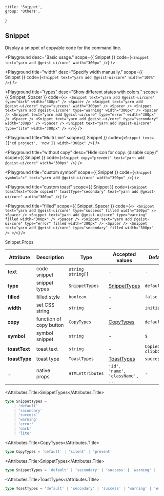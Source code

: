 
	title: 'Snippet',
	group: 'Others',
}

## Snippet

Display a snippet of copyable code for the command line.

<Playground
	desc="Basic usage."
	scope={{ Snippet }}
	code={`
<Snippet text="yarn add @geist-ui/core" width="300px" />
`}
/>

<Playground
	title="width"
	desc="Specify width manually."
	scope={{ Snippet }}
	code={`
<Snippet text="yarn add @geist-ui/core" width="100%" />
`}
/>

<Playground
	title="types"
	desc="Show different states with colors."
	scope={{ Snippet, Spacer }}
	code={`
<>
  <Snippet text="yarn add @geist-ui/core" type="dark" width="300px" />
  <Spacer />
  <Snippet text="yarn add @geist-ui/core" type="success" width="300px" />
  <Spacer />
  <Snippet text="yarn add @geist-ui/core" type="warning" width="300px" />
  <Spacer />
  <Snippet text="yarn add @geist-ui/core" type="error" width="300px" />
  <Spacer />
  <Snippet text="yarn add @geist-ui/core" type="secondary" width="300px" />
  <Spacer />
  <Snippet text="yarn add @geist-ui/core" type="lite" width="300px" />
</>
`}
/>

<Playground
	title="Multi Line"
	scope={{ Snippet }}
	code={`
<Snippet text={['cd project', 'now']} width="300px" />
`}
/>

<Playground
	title="without copy"
	desc="Hide icon for copy. (disable copy)"
	scope={{ Snippet }}
	code={`
<Snippet copy="prevent" text="yarn add @geist-ui/core" width="300px" />
`}
/>

<Playground
	title="custom symbol"
	scope={{ Snippet }}
	code={`
<Snippet symbol=">" text="yarn add @geist-ui/core" width="300px" />
`}
/>

<Playground
	title="custom toast"
	scope={{ Snippet }}
	code={`
<Snippet toastText="Code copied!" toastType="secondary" text="yarn add @geist-ui/core" width="300px" />
`}
/>

<Playground
	title="filled"
	scope={{ Snippet, Spacer }}
	code={`
<>
  <Snippet text="yarn add @geist-ui/core" type="success" filled width="300px" />
  <Spacer />
  <Snippet text="yarn add @geist-ui/core" type="warning" filled width="300px" />
  <Spacer />
  <Snippet text="yarn add @geist-ui/core" type="error" filled width="300px" />
  <Spacer />
  <Snippet text="yarn add @geist-ui/core" type="secondary" filled width="300px" />
</>
`}
/>

<Attributes edit="/pages/en-us/components/snippet.mdx">
<Attributes.Title>Snippet.Props</Attributes.Title>

| Attribute     | Description             | Type                | Accepted values                  | Default                |
| ------------- | ----------------------- | ------------------- | -------------------------------- | ---------------------- |
| **text**      | code snippet            | `string` `string[]` | -                                | -                      |
| **type**      | snippet types           | `SnippetTypes`      | [SnippetTypes](#snippettypes)    | `default`              |
| **filled**    | filled style            | `boolean`           | -                                | `false`                |
| **width**     | set CSS string          | `string`            | -                                | `initial`              |
| **copy**      | function of copy button | `CopyTypes`         | [CopyTypes](#copytypes)          | `default`              |
| **symbol**    | symbol snippet          | `string`            | -                                | `$`                    |
| **toastText** | toast text              | `string`            | -                                | `Copied to clipboard!` |
| **toastType** | toast type              | `ToastTypes`        | [ToastTypes](#toasttypes)        | `success`              |
| ...           | native props            | `HTMLAttributes`    | `'id', 'name', 'className', ...` | -                      |

<Attributes.Title>SnippetTypes</Attributes.Title>

```ts
type SnippetTypes =
	| 'default'
	| 'secondary'
	| 'success'
	| 'warning'
	| 'error'
	| 'dark'
	| 'lite'
```

<Attributes.Title>CopyTypes</Attributes.Title>

```ts
type CopyTypes = 'default' | 'silent' | 'prevent'
```

<Attributes.Title>SnippetTypes</Attributes.Title>

```ts
type SnippetTypes = 'default' | 'secondary' | 'success' | 'warning' | 'error'
```

<Attributes.Title>ToastTypes</Attributes.Title>

```ts
type ToastTypes = 'default' | 'secondary' | 'success' | 'warning' | 'error'
```

</Attributes>

